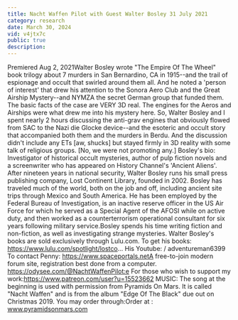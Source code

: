 ```yaml
---
title: Nacht Waffen Pilot with Guest Walter Bosley 31 July 2021
category: research
date: March 30, 2024
vid: v4jtx7c
public: true
description:
---
```

Premiered Aug 2, 2021Walter Bosley wrote "The Empire Of The Wheel" book trilogy about 7 murders in San Bernardino, CA in 1915--and the trail of espionage and occult that swirled around them all. And he noted a 'person of interest' that drew his attention to the Sonora Aero Club and the Great Airship Mystery--and NYMZA the secret German group that funded them. The basic facts of the case are VERY 3D real.
The engines for the Aeros and Airships were what drew me into his mystery here. So, Walter Bosley and I spent nearly 2 hours discussing the anti-grav engines that obviously flowed from SAC to the Nazi die Glocke device--and the esoteric and occult story that accompanied both them and the murders in Berdu. And the discussion didn't include any ETs [aw, shucks] but stayed firmly in 3D reality with some talk of religious groups. [No, we were not promoting any.]
Bosley's bio:
Investigator of historical occult mysteries, author of pulp fiction novels and a screenwriter who has appeared on History Channel's 'Ancient Aliens'. After nineteen years in national security, Walter Bosley runs his small press publishing company, Lost Continent Library, founded in 2002. Bosley has traveled much of the world, both on the job and off, including ancient site trips through Mexico and South America. He has been employed by the Federal Bureau of Investigation, is an inactive reserve officer in the US Air Force for which he served as a Special Agent of the AFOSI while on active duty, and then worked as a counterterrorism operational consultant for six years following military service.Bosley spends his time writing fiction and non-fiction, as well as investigating strange mysteries. Walter Bosley's books are sold exclusively through Lulu.com.
To get his books:
https://www.lulu.com/spotlight/lostco...
His Youtube:
/ adventureman6399
To contact Penny:
https://www.spaceportals.net​​​​​A free-to-join modern forum site, registration best done from a computer.
https://odysee.com/@NachtWaffenPilot:e
For those who wish to support my work:https://www.patreon.com/user?u=15523662
MUSIC:
The song at the beginning is used with permission from Pyramids On Mars.
It is called "Nacht Waffen" and is from the album "Edge Of The Black" due out on Christmas 2019.
You may order through:Order at : www.pyramidsonmars.com
